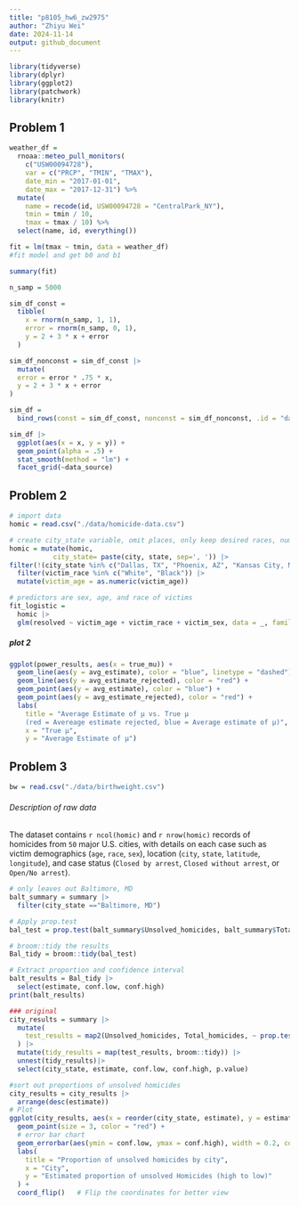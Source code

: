 ```yaml
---
title: "p8105_hw6_zw2975"
author: "Zhiyu Wei"
date: 2024-11-14
output: github_document
---
```


```r
library(tidyverse)
library(dplyr)
library(ggplot2)
library(patchwork)
library(knitr)
```


## Problem 1

```r
weather_df = 
  rnoaa::meteo_pull_monitors(
    c("USW00094728"),
    var = c("PRCP", "TMIN", "TMAX"), 
    date_min = "2017-01-01",
    date_max = "2017-12-31") %>%
  mutate(
    name = recode(id, USW00094728 = "CentralPark_NY"),
    tmin = tmin / 10,
    tmax = tmax / 10) %>%
  select(name, id, everything())
```

```r
fit = lm(tmax ~ tmin, data = weather_df)
#fit model and get b0 and b1

summary(fit)
```

```r
n_samp = 5000

sim_df_const = 
  tibble(
    x = rnorm(n_samp, 1, 1),
    error = rnorm(n_samp, 0, 1),
    y = 2 + 3 * x + error
  )

sim_df_nonconst = sim_df_const |> 
  mutate(
  error = error * .75 * x,
  y = 2 + 3 * x + error
)

```

```r
sim_df = 
  bind_rows(const = sim_df_const, nonconst = sim_df_nonconst, .id = "data_source") 

sim_df |> 
  ggplot(aes(x = x, y = y)) + 
  geom_point(alpha = .5) +
  stat_smooth(method = "lm") +
  facet_grid(~data_source) 
```


## Problem 2
```r
# import data
homic = read.csv("./data/homicide-data.csv")
```

```r
# create city_state variable, omit places, only keep desired races, numeric victim_age
homic = mutate(homic,
           city_state= paste(city, state, sep=', ')) |>
filter(!(city_state %in% c("Dallas, TX", "Phoenix, AZ", "Kansas City, MO", "Tulsa, AL")))|>
  filter(victim_race %in% c("White", "Black")) |>
  mutate(victim_age = as.numeric(victim_age))
```

```r
# predictors are sex, age, and race of victims
fit_logistic = 
  homic |> 
  glm(resolved ~ victim_age + victim_race + victim_sex, data = _, family = binomial()) 
```


##### plot 2

```r
ggplot(power_results, aes(x = true_mu)) +
  geom_line(aes(y = avg_estimate), color = "blue", linetype = "dashed") +
  geom_line(aes(y = avg_estimate_rejected), color = "red") +
  geom_point(aes(y = avg_estimate), color = "blue") +
  geom_point(aes(y = avg_estimate_rejected), color = "red") +
  labs(
    title = "Average Estimate of μ vs. True μ
    (red = Avereage estimate rejected, blue = Average estimate of μ)",
    x = "True μ",
    y = "Average Estimate of μ") 

```

## Problem 3

```r
bw = read.csv("./data/birthweight.csv")
```

###### Description of raw data

The dataset contains `r ncol(homic)` and `r nrow(homic)` records of homicides from `50` major U.S. cities, with details on each case such as victim demographics (`age`, `race`, `sex`), location (`city`, `state`, `latitude`, `longitude`), and case status (`Closed by arrest`, `Closed without arrest`, or `Open/No arrest`). 


```r
# only leaves out Baltimore, MD
balt_summary = summary |>
  filter(city_state =="Baltimore, MD")

# Apply prop.test
bal_test = prop.test(balt_summary$Unsolved_homicides, balt_summary$Total_homicides)

# broom::tidy the results
Bal_tidy = broom::tidy(bal_test)

# Extract proportion and confidence interval
balt_results = Bal_tidy |>
  select(estimate, conf.low, conf.high)
print(balt_results)

```


```r

### original
city_results = summary |>
  mutate(
    test_results = map2(Unsolved_homicides, Total_homicides, ~ prop.test(.x, .y))
  ) |>
  mutate(tidy_results = map(test_results, broom::tidy)) |>
  unnest(tidy_results)|>
  select(city_state, estimate, conf.low, conf.high, p.value)

```


```r
#sort out proportions of unsolved homicides
city_results = city_results |>
  arrange(desc(estimate))
# Plot
ggplot(city_results, aes(x = reorder(city_state, estimate), y = estimate)) +
  geom_point(size = 3, color = "red") +  
  # error bar chart
  geom_errorbar(aes(ymin = conf.low, ymax = conf.high), width = 0.2, color = "gray") +
  labs(
    title = "Proportion of unsolved homicides by city",
    x = "City",
    y = "Estimated proportion of unsolved Homicides (high to low)"
  ) + 
  coord_flip()   # Flip the coordinates for better view
```

